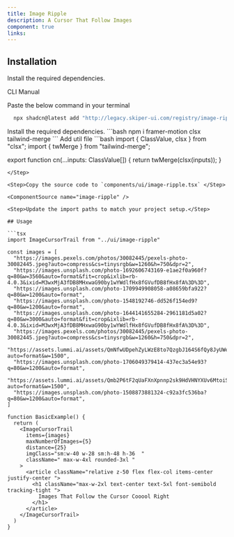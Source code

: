 ```yaml
---
title: Image Ripple
description: A Cursor That Follow Images
component: true
links:
---
```


<ComponentPreview
  name="image-ripple-demo"
  className="[&_.preview>[data-orientation=vertical]]:sm:max-w-[70%]"
  description="All variations"
/>

## Installation

Install the required dependencies.

<Tabs defaultValue="cli">

<TabsList>
  <TabsTrigger value="cli">CLI</TabsTrigger>
  <TabsTrigger value="manual">Manual</TabsTrigger>

</TabsList>

<TabsContent value="cli">

<Steps>

<Step>

Paste the below command in your terminal

```bash
  npx shadcn@latest add "http://legacy.skiper-ui.com/registry/image-ripple.json"
```

</Step>

</Steps>

</TabsContent>

<TabsContent value="manual">

<Steps>

<Step>
Install the required dependencies.
```bash
  npm i framer-motion clsx tailwind-merge
```
</Step>
<Step>
Add util file
```bash
import { ClassValue, clsx } from "clsx";
import { twMerge } from "tailwind-merge";
 
export function cn(...inputs: ClassValue[]) {
  return twMerge(clsx(inputs));
}
```
</Step>

<Step>Copy the source code to `components/ui/image-ripple.tsx` </Step>

<ComponentSource name="image-ripple" />

<Step>Update the import paths to match your project setup.</Step>

## Usage

```tsx
import ImageCursorTrail from "../ui/image-ripple"
```

```tsx
const images = [
  "https://images.pexels.com/photos/30082445/pexels-photo-30082445.jpeg?auto=compress&cs=tinysrgb&w=1260&h=750&dpr=2",
  "https://images.unsplash.com/photo-1692606743169-e1ae2f0a960f?q=80&w=3560&auto=format&fit=crop&ixlib=rb-4.0.3&ixid=M3wxMjA3fDB8MHxwaG90by1wYWdlfHx8fGVufDB8fHx8fA%3D%3D",
  "https://images.unsplash.com/photo-1709949908058-a08659bfa922?q=80&w=1200&auto=format",
  "https://images.unsplash.com/photo-1548192746-dd526f154ed9?q=80&w=1200&auto=format",
  "https://images.unsplash.com/photo-1644141655284-2961181d5a02?q=80&w=3000&auto=format&fit=crop&ixlib=rb-4.0.3&ixid=M3wxMjA3fDB8MHxwaG90by1wYWdlfHx8fGVufDB8fHx8fA%3D%3D",
  "https://images.pexels.com/photos/30082445/pexels-photo-30082445.jpeg?auto=compress&cs=tinysrgb&w=1260&h=750&dpr=2",
  "https://assets.lummi.ai/assets/QmNfwUDpehZyLWzE8to7QzgbJ164S6fQy8JyUWemHtmShj?auto=format&w=1500",
  "https://images.unsplash.com/photo-1706049379414-437ec3a54e93?q=80&w=1200&auto=format",
  "https://assets.lummi.ai/assets/Qmb2P6tF2qUaFXnXpnnp2sk9HdVHNYXUv6MtoiSq7jjVhQ?auto=format&w=1500",
  "https://images.unsplash.com/photo-1508873881324-c92a3fc536ba?q=80&w=1200&auto=format",
]
```

```tsx
function BasicExample() {
  return (
    <ImageCursorTrail
      items={images}
      maxNumberOfImages={5}
      distance={25}
      imgClass="sm:w-40 w-28 sm:h-48 h-36  "
      className=" max-w-4xl rounded-3xl "
    >
      <article className="relative z-50 flex flex-col items-center justify-center ">
        <h1 className="max-w-2xl text-center text-5xl font-semibold tracking-tight ">
          Images That Follow the Cursor Cooool Right
        </h1>
      </article>
    </ImageCursorTrail>
  )
}
```

</Steps>

</TabsContent>

</Tabs>
